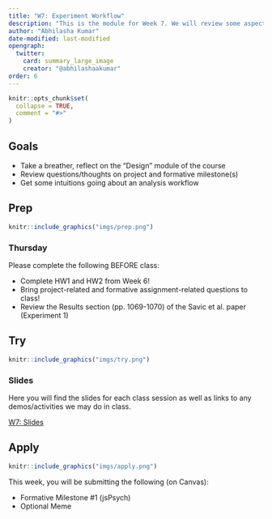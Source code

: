 ```yaml
---
title: "W7: Experiment Workflow"
description: "This is the module for Week 7. We will review some aspects of experiment design in jsPsych and start thinking about how we might analyze data from our experiments"
author: "Abhilasha Kumar"
date-modified: last-modified
opengraph:
  twitter:
    card: summary_large_image
    creator: "@abhilashaakumar"
order: 6
---
```


```r
knitr::opts_chunk$set(
  collapse = TRUE,
  comment = "#>"
)
```

## Goals

- Take a breather, reflect on the "Design" module of the course
- Review questions/thoughts on project and formative milestone(s)
- Get some intuitions going about an analysis workflow 

## Prep 

:::::{.card .border .border-2 .border-info}
:::: {.grid .g-0}
::: {.g-col-3}
:::: {.card-body}

```r
knitr::include_graphics("imgs/prep.png")
```

::::
:::

::: {.g-col-9}
:::: {.card-body}

### Thursday

Please complete the following BEFORE class:

- Complete HW1 and HW2 from Week 6!
- Bring project-related and formative assignment-related questions to class!
- Review the Results section (pp. 1069-1070) of the Savic et al. paper (Experiment 1)


::::
:::
::::
:::::

## Try {.mt-5}

:::::{.card .border .border-2 .border-info}
:::: {.grid .g-0}
::: {.g-col-3}
:::: {.card-body}

```r
knitr::include_graphics("imgs/try.png")
```

::::
:::

::: {.g-col-9}
:::: {.card-body}

### Slides

Here you will find the slides for each class session as well as links to any demos/activities we may do in class.

<a class="btn btn-outline-info" href="https://teaching-cognition.github.io/coglab/slides/W7_Oct_12_2023.pdf" role="button" target="_blank">W7: Slides</a>

::::
:::


::::
:::::

## Apply {.mt-5}

:::::{.card .border .border-2 .border-info}
:::: {.grid .g-0}
::: {.g-col-3}
:::: {.card-body}

```r
knitr::include_graphics("imgs/apply.png")
```

::::
:::

::: {.g-col-9}
:::: {.card-body}

This week, you will be submitting the following (on Canvas):

- Formative Milestone #1 (jsPsych)
- Optional Meme

::::
:::


::::
:::::
